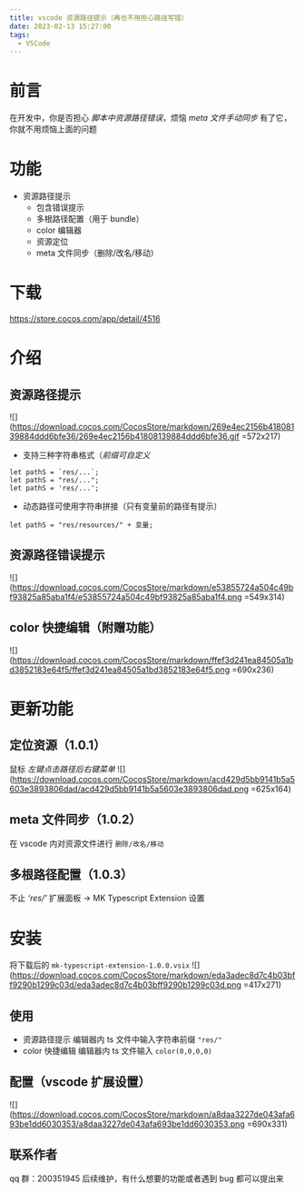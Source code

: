 ```yaml
---
title: vscode 资源路径提示（再也不用担心路径写错）
date: 2023-02-13 15:27:00
tags:
  - VSCode
---
```


# 前言

在开发中，你是否担心 _脚本中资源路径错误_，烦恼 _meta 文件手动同步_
有了它，你就不用烦恼上面的问题

# 功能

- 资源路径提示
  - 包含错误提示
  - 多根路径配置（用于 bundle）
  - color 编辑器
  - 资源定位
  - meta 文件同步（删除/改名/移动）

# 下载

<a href="https://store.cocos.com/app/detail/4516" class="onebox" target="_blank">
  https://store.cocos.com/app/detail/4516
</a>

# 介绍

## 资源路径提示

![](https://download.cocos.com/CocosStore/markdown/269e4ec2156b41808139884ddd6bfe36/269e4ec2156b41808139884ddd6bfe36.gif =572x217)

- 支持三种字符串格式（_前缀可自定义_

```auto
let pathS = `res/...`;
let pathS = "res/...";
let pathS = 'res/...';
```

- 动态路径可使用字符串拼接（只有变量前的路径有提示）

```auto
let pathS = "res/resources/" + 变量;
```

## 资源路径错误提示

![](https://download.cocos.com/CocosStore/markdown/e53855724a504c49bf93825a85aba1f4/e53855724a504c49bf93825a85aba1f4.png =549x314)

## color 快捷编辑（附赠功能）

![](https://download.cocos.com/CocosStore/markdown/ffef3d241ea84505a1bd3852183e64f5/ffef3d241ea84505a1bd3852183e64f5.png =690x236)

# 更新功能

## 定位资源（1.0.1）

鼠标 _左键点击路径后右键菜单_
![](https://download.cocos.com/CocosStore/markdown/acd429d5bb9141b5a5603e3893806dad/acd429d5bb9141b5a5603e3893806dad.png =625x164)

## meta 文件同步（1.0.2）

在 vscode 内对资源文件进行 `删除/改名/移动`

## 多根路径配置（1.0.3）

不止 _‘res/’_
扩展面板 -> MK Typescript Extension 设置

# 安装

将下载后的 `mk-typescript-extension-1.0.0.vsix`
![](https://download.cocos.com/CocosStore/markdown/eda3adec8d7c4b03bff9290b1299c03d/eda3adec8d7c4b03bff9290b1299c03d.png =417x271)

## 使用

- 资源路径提示
  编辑器内 ts 文件中输入字符串前缀 `"res/"`
- color 快捷编辑
  编辑器内 ts 文件输入 `color(0,0,0,0)`

## 配置（vscode 扩展设置）

![](https://download.cocos.com/CocosStore/markdown/a8daa3227de043afa693be1dd6030353/a8daa3227de043afa693be1dd6030353.png =690x331)

## 联系作者

qq 群：200351945
后续维护，有什么想要的功能或者遇到 bug 都可以提出来
